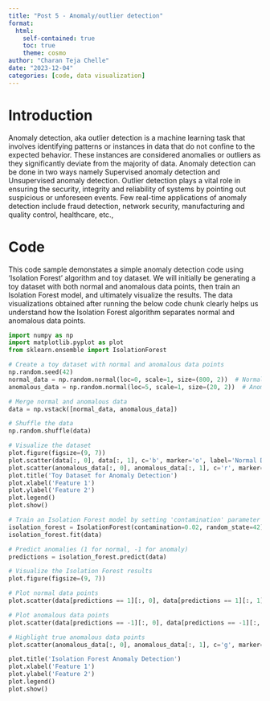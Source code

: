 ```yaml
---
title: "Post 5 - Anomaly/outlier detection"
format:
  html:
    self-contained: true
    toc: true
    theme: cosmo
author: "Charan Teja Chelle"
date: "2023-12-04"
categories: [code, data visualization]
---
```


# Introduction

Anomaly detection, aka outlier detection is a machine learning task that involves identifying patterns or instances in data that do not confine to the expected behavior. These instances are considered anomalies or outliers as they significantly deviate from the majority of data. Anomaly detection can be done in two ways namely Supervised anomaly detection and Unsupervised anomaly detection. Outlier detection plays a vital role in ensuring the security, integrity and reliability of systems by pointing out suspicious or unforeseen events. Few real-time applications of anomaly detection include fraud detection, network security, manufacturing and quality control, healthcare, etc.,

# Code

This code sample demonstates a simple anomaly detection code using 'Isolation Forest' algorithm and toy dataset. We will initially be generating a toy dataset with both normal and anomalous data points, then train an Isolation Forest model, and ultimately visualize the results. The data visualizations obtained after running the below code chunk clearly helps us understand how the Isolation Forest algorithm separates normal and anomalous data points.

```python
import numpy as np
import matplotlib.pyplot as plot
from sklearn.ensemble import IsolationForest

# Create a toy dataset with normal and anomalous data points
np.random.seed(42)
normal_data = np.random.normal(loc=0, scale=1, size=(800, 2))  # Normal data points
anomalous_data = np.random.normal(loc=5, scale=1, size=(20, 2))  # Anomalous data points

# Merge normal and anomalous data
data = np.vstack([normal_data, anomalous_data])

# Shuffle the data
np.random.shuffle(data)

# Visualize the dataset
plot.figure(figsize=(9, 7))
plot.scatter(data[:, 0], data[:, 1], c='b', marker='o', label='Normal Data', alpha=0.7)
plot.scatter(anomalous_data[:, 0], anomalous_data[:, 1], c='r', marker='x', label='Anomalous Data')
plot.title('Toy Dataset for Anomaly Detection')
plot.xlabel('Feature 1')
plot.ylabel('Feature 2')
plot.legend()
plot.show()

# Train an Isolation Forest model by setting 'contamination' parameter to expected proportion of anomalies in dataset
isolation_forest = IsolationForest(contamination=0.02, random_state=42)
isolation_forest.fit(data)

# Predict anomalies (1 for normal, -1 for anomaly)
predictions = isolation_forest.predict(data)

# Visualize the Isolation Forest results
plot.figure(figsize=(9, 7))

# Plot normal data points
plot.scatter(data[predictions == 1][:, 0], data[predictions == 1][:, 1], c='b', marker='o', label='Normal Data')

# Plot anomalous data points
plot.scatter(data[predictions == -1][:, 0], data[predictions == -1][:, 1], c='r', marker='x', label='Anomalous Data')

# Highlight true anomalous data points
plot.scatter(anomalous_data[:, 0], anomalous_data[:, 1], c='g', marker='*', s=200, label='True Anomalies')

plot.title('Isolation Forest Anomaly Detection')
plot.xlabel('Feature 1')
plot.ylabel('Feature 2')
plot.legend()
plot.show()

```
